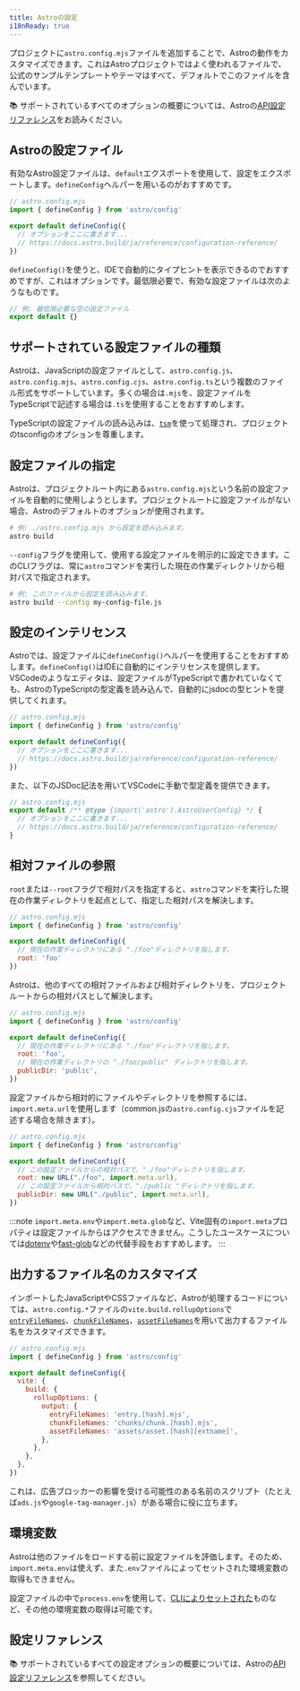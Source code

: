 ```yaml
---
title: Astroの設定
i18nReady: true
---
```


プロジェクトに`astro.config.mjs`ファイルを追加することで、Astroの動作をカスタマイズできます。これはAstroプロジェクトではよく使われるファイルで、公式のサンプルテンプレートやテーマはすべて、デフォルトでこのファイルを含んでいます。

📚 サポートされているすべてのオプションの概要については、Astroの[API設定リファレンス](/ja/reference/configuration-reference/)をお読みください。

## Astroの設定ファイル

有効なAstro設定ファイルは、`default`エクスポートを使用して、設定をエクスポートします。`defineConfig`ヘルパーを用いるのがおすすめです。

```js
// astro.config.mjs
import { defineConfig } from 'astro/config'

export default defineConfig({
  // オプションをここに書きます...
  // https://docs.astro.build/ja/reference/configuration-reference/
})
```

`defineConfig()`を使うと、IDEで自動的にタイプヒントを表示できるのでおすすめですが、これはオプションです。最低限必要で、有効な設定ファイルは次のようなものです。

```js title="astro.config.mjs"
// 例: 最低限必要な空の設定ファイル
export default {}
```

## サポートされている設定ファイルの種類

Astroは、JavaScriptの設定ファイルとして、`astro.config.js`、`astro.config.mjs`、`astro.config.cjs`、`astro.config.ts`という複数のファイル形式をサポートしています。多くの場合は`.mjs`を、設定ファイルをTypeScriptで記述する場合は`.ts`を使用することをおすすめします。

TypeScriptの設定ファイルの読み込みは、[`tsm`](https://github.com/lukeed/tsm)を使って処理され、プロジェクトのtsconfigのオプションを尊重します。
## 設定ファイルの指定

Astroは、プロジェクトルート内にある`astro.config.mjs`という名前の設定ファイルを自動的に使用しようとします。プロジェクトルートに設定ファイルがない場合、Astroのデフォルトのオプションが使用されます。

```bash
# 例: ./astro.config.mjs から設定を読み込みます。 
astro build
```

`--config`フラグを使用して、使用する設定ファイルを明示的に設定できます。このCLIフラグは、常に`astro`コマンドを実行した現在の作業ディレクトリから相対パスで指定されます。

```bash
# 例: このファイルから設定を読み込みます。
astro build --config my-config-file.js
```

## 設定のインテリセンス

Astroでは、設定ファイルに`defineConfig()`ヘルパーを使用することをおすすめします。`defineConfig()`はIDEに自動的にインテリセンスを提供します。VSCodeのようなエディタは、設定ファイルがTypeScriptで書かれていなくても、AstroのTypeScriptの型定義を読み込んで、自動的にjsdocの型ヒントを提供してくれます。

```js
// astro.config.mjs
import { defineConfig } from 'astro/config'

export default defineConfig({
  // オプションをここに書きます...
  // https://docs.astro.build/ja/reference/configuration-reference/
})
```
また、以下のJSDoc記法を用いてVSCodeに手動で型定義を提供できます。

```js
// astro.config.mjs
export default /** @type {import('astro').AstroUserConfig} */ {
  // オプションをここに書きます...
  // https://docs.astro.build/ja/reference/configuration-reference/
}
```

## 相対ファイルの参照

`root`または`--root`フラグで相対パスを指定すると、`astro`コマンドを実行した現在の作業ディレクトリを起点として、指定した相対パスを解決します。

```js
// astro.config.mjs
import { defineConfig } from 'astro/config'

export default defineConfig({
  // 現在の作業ディレクトリにある "./foo"ディレクトリを指します。
  root: 'foo'
})
```

Astroは、他のすべての相対ファイルおよび相対ディレクトリを、プロジェクトルートからの相対パスとして解決します。

```js
// astro.config.mjs
import { defineConfig } from 'astro/config'

export default defineConfig({
  // 現在の作業ディレクトリにある "./foo"ディレクトリを指します。
  root: 'foo',
  // 現在の作業ディレクトリの "./foo/public" ディレクトリを指します。
  publicDir: 'public',
})
```

設定ファイルから相対的にファイルやディレクトリを参照するには、`import.meta.url`を使用します（common.jsの`astro.config.cjs`ファイルを記述する場合を除きます）。

```js "import.meta.url"
// astro.config.mjs
import { defineConfig } from 'astro/config'

export default defineConfig({
  // この設定ファイルからの相対パスで、"./foo"ディレクトリを指します。
  root: new URL("./foo", import.meta.url),
  // この設定ファイルから相対パスで、"./public "ディレクトリを指します。
  publicDir: new URL("./public", import.meta.url),
})
```

:::note
`import.meta.env`や`import.meta.glob`など、Vite固有の`import.meta`プロパティは設定ファイルからはアクセスできません。こうしたユースケースについては[dotenv](https://github.com/motdotla/dotenv)や[fast-glob](https://github.com/mrmlnc/fast-glob)などの代替手段をおすすめします。
:::

## 出力するファイル名のカスタマイズ

インポートしたJavaScriptやCSSファイルなど、Astroが処理するコードについては、`astro.config.*`ファイルの`vite.build.rollupOptions`で[`entryFileNames`](https://rollupjs.org/guide/en/#outputentryfilenames)、[`chunkFileNames`](https://rollupjs.org/guide/en/#outputchunkfilenames)、[`assetFileNames`](https://rollupjs.org/guide/en/#outputassetfilenames)を用いて出力するファイル名をカスタマイズできます。

```js ins={9-11}
// astro.config.mjs
import { defineConfig } from 'astro/config'

export default defineConfig({
  vite: {
    build: {
      rollupOptions: {
        output: {
          entryFileNames: 'entry.[hash].mjs',
          chunkFileNames: 'chunks/chunk.[hash].mjs',
          assetFileNames: 'assets/asset.[hash][extname]',
        },
      },
    },
  },
})
```

これは、広告ブロッカーの影響を受ける可能性のある名前のスクリプト（たとえば`ads.js`や`google-tag-manager.js`）がある場合に役に立ちます。

## 環境変数

Astroは他のファイルをロードする前に設定ファイルを評価します。そのため、`import.meta.env`は使えず、また`.env`ファイルによってセットされた環境変数の取得もできません。

設定ファイルの中で`process.env`を使用して、[CLIによりセットされた](/ja/guides/environment-variables/#cliの利用)ものなど、その他の環境変数の取得は可能です。

## 設定リファレンス

📚 サポートされているすべての設定オプションの概要については、Astroの[API設定リファレンス](/ja/reference/configuration-reference/)を参照してください。

